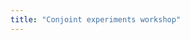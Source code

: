 ```yaml
---
title: "Conjoint experiments workshop"
---
```


\begin{center} <br>
\includegraphics[width=8in]{conjoint_workshop/conjoint_workshop.pdf} <br>
\end{center}